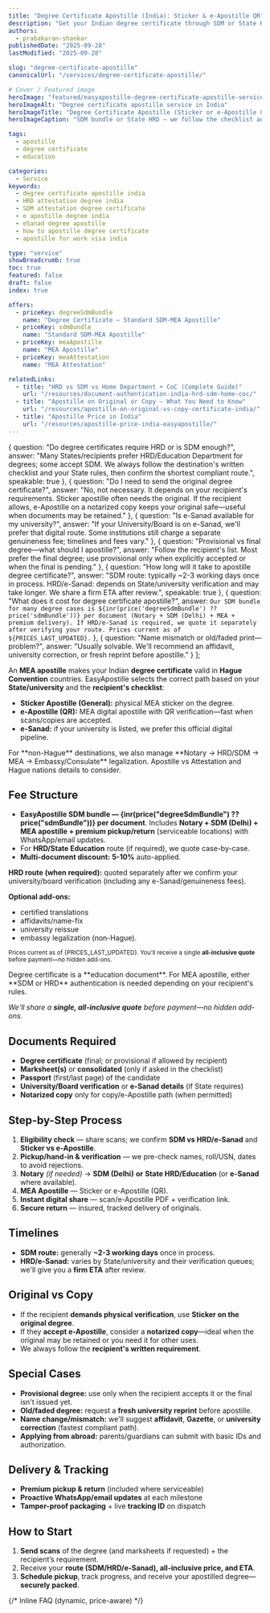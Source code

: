 ```yaml
---
title: "Degree Certificate Apostille (India): Sticker & e-Apostille QR"
description: "Get your Indian degree certificate through SDM or State HRD/Education department -> MEA Apostille or Attestation / eSanad Apostille."
authors:
  - prabakaran-shankar
publishedDate: "2025-09-28"
lastModified: "2025-09-28"

slug: "degree-certificate-apostille"
canonicalUrl: "/services/degree-certificate-apostille/"

# Cover / Featured image
heroImage: "featured/easyapostille-degree-certificate-apostille-service-india.png"
heroImageAlt: "Degree certificate apostille service in India"
heroImageTitle: "Degree Certificate Apostille (Sticker or e-Apostille QR)"
heroImageCaption: "SDM bundle or State HRD — we follow the checklist and finish fast"

tags:
  - apostille
  - degree certificate
  - education

categories:
  - Service
keywords:
  - degree certificate apostille india
  - HRD attestation degree india
  - SDM attestation degree certificate
  - e apostille degree india
  - eSanad degree apostille
  - how to apostille degree certificate
  - apostille for work visa india

type: "service"
showBreadcrumb: true
toc: true
featured: false
draft: false
index: true

offers:
  - priceKey: degreeSdmBundle
    name: "Degree Certificate — Standard SDM-MEA Apostille"
  - priceKey: sdmBundle
    name: "Standard SDM-MEA Apostille"
  - priceKey: meaApostille
    name: "MEA Apostille"
  - priceKey: meaAttestation
    name: "MEA Attestation"

relatedLinks:
  - title: "HRD vs SDM vs Home Department + CoC (Complete Guide)"
    url: "/resources/document-authentication-india-hrd-sdm-home-coc/"
  - title: "Apostille on Original or Copy — What You Need to Know"
    url: "/resources/apostille-on-original-vs-copy-certificate-india/"
  - title: "Apostille Price in India"
    url: "/resources/apostille-price-india-easyapostille/"
---
```


  {
    question: "Do degree certificates require HRD or is SDM enough?",
    answer: "Many States/recipients prefer HRD/Education Department for degrees; some accept SDM. We always follow the destination's written checklist and your State rules, then confirm the shortest compliant route.",
    speakable: true
  },
  {
    question: "Do I need to send the original degree certificate?",
    answer: "No, not necessary. It depends on your recipient's requirements. Sticker apostille often needs the original. If the recipient allows, e-Apostille on a notarized copy keeps your original safe—useful when documents may be retained."
  },
  {
    question: "Is e-Sanad available for my university?",
    answer: "If your University/Board is on e-Sanad, we'll prefer that digital route. Some institutions still charge a separate genuineness fee; timelines and fees vary."
  },
  {
    question: "Provisional vs final degree—what should I apostille?",
    answer: "Follow the recipient's list. Most prefer the final degree; use provisional only when explicitly accepted or when the final is pending."
  },
  {
    question: "How long will it take to apostille degree certificate?",
    answer: "SDM route: typically ~2-3 working days once in process. HRD/e-Sanad: depends on State/university verification and may take longer. We share a firm ETA after review.",
    speakable: true
  },
  {
    question: "What does it cost for degree certificate apostille?",
    answer: `Our SDM bundle for many degree cases is ${inr(price('degreeSdmBundle') ?? price('sdmBundle'))} per document (Notary + SDM (Delhi) + MEA + premium delivery). If HRD/e-Sanad is required, we quote it separately after verifying your route. Prices current as of ${PRICES_LAST_UPDATED}.`
  },
  {
    question: "Name mismatch or old/faded print—problem?",
    answer: "Usually solvable. We'll recommend an affidavit, university correction, or fresh reprint before apostille."
  }
];

An **MEA apostille** makes your Indian **degree certificate** valid in **Hague Convention** countries. <Anchor href="https://easyapostille.in">EasyApostille</Anchor> selects the correct path based on your **State/university** and the **recipient's checklist**:

- **Sticker Apostille (General):** physical MEA sticker on the degree.  
- **e-Apostille (QR):** MEA digital apostille with QR verification—fast when scans/copies are accepted.  
- **e-Sanad:** if your university is listed, we prefer this official digital pipeline.

<CalloutBox type="cta-secondary">
 For **non-Hague** destinations, we also manage **Notary → HRD/SDM → MEA → Embassy/Consulate** legalization.
  <Anchor href="/resources/what-is-apostille-meaning-process-certificate/">Apostille vs Attestation</Anchor> and <Anchor href="/resources/hague-vs-non-hague-apostille-or-embassy-attestation/">Hague nations</Anchor> details to consider.
</CalloutBox>

## Fee Structure

- **EasyApostille SDM bundle — {inr(price("degreeSdmBundle") ?? price("sdmBundle"))} per document**.
  Includes **Notary + SDM (Delhi) + MEA apostille + premium pickup/return** (serviceable locations) with WhatsApp/email updates.  
- For **HRD/State Education** route (if required), we quote case-by-case.
- **Multi-document discount:** **5-10%** auto-applied.

**HRD route (when required):** quoted separately after we confirm your university/board verification (including any e-Sanad/genuineness fees).

**Optional add-ons:** 
- certified translations
- affidavits/name-fix
- university reissue
- embassy legalization (non-Hague).

<small>Prices current as of {PRICES_LAST_UPDATED}. You'll receive a single **all-inclusive quote** before payment—no hidden add-ons.</small>

<CalloutBox type="info">
  Degree certificate is a <Anchor href="/services/education-documents-apostille/">**education document**</Anchor>. For MEA apostille, either <Anchor href="/resources/document-authentication-india-coc-hrd-vs-sdm-home-state-attestation/">**SDM or HRD**</Anchor> authentication is needed depending on your recipient's rules.

  _We'll share a **single, all-inclusive quote** before payment—no hidden add-ons._
</CalloutBox>


## Documents Required

- **Degree certificate** (final; or provisional if allowed by recipient)  
- **Marksheet(s)** or **consolidated** (only if asked in the checklist)  
- **Passport** (first/last page) of the candidate  
- **University/Board verification** or **e-Sanad details** (if State requires)  
- **Notarized copy** only for copy/e-Apostille path (when permitted)

## Step-by-Step Process

1. **Eligibility check** — share scans; we confirm **SDM vs HRD/e-Sanad** and **Sticker vs e-Apostille**.  
2. **Pickup/hand-in & verification** — we pre-check names, roll/USN, dates to avoid rejections.  
3. **Notary** *(if needed)* → **SDM (Delhi)** **or** **State HRD/Education** (or **e-Sanad** where available).  
4. **MEA Apostille** — Sticker or e-Apostille (QR).  
5. **Instant digital share** — scan/e-Apostille PDF + verification link.  
6. **Secure return** — insured, tracked delivery of originals.

## Timelines

- **SDM route:** generally **~2-3 working days** once in process.  
- **HRD/e-Sanad:** varies by State/university and their verification queues; we'll give you a **firm ETA** after review.

## Original vs Copy

- If the recipient **demands physical verification**, use **Sticker on the original degree**.  
- If they **accept e-Apostille**, consider a **notarized copy**—ideal when the original may be retained or you need it for other uses.  
- We always follow the **recipient's written requirement**.

## Special Cases

- **Provisional degree:** use only when the recipient accepts it or the final isn't issued yet.  
- **Old/faded degree:** request a **fresh university reprint** before apostille.  
- **Name change/mismatch:** we'll suggest **affidavit**, **Gazette**, or **university correction** (fastest compliant path).
- **Applying from abroad:** parents/guardians can submit with basic IDs and authorization.

## Delivery & Tracking

- **Premium pickup & return** (included where serviceable)  
- **Proactive WhatsApp/email updates** at each milestone  
- **Tamper-proof packaging** + live **tracking ID** on dispatch


## How to Start

1. **Send scans** of the degree (and marksheets if requested) + the recipient’s requirement.  
2. Receive your **route (SDM/HRD/e-Sanad), all-inclusive price, and ETA**.  
3. **Schedule pickup**, track progress, and receive your apostilled degree—**securely packed**.

{/* Inline FAQ (dynamic, price-aware) */}
<FaqList
  items={faqItems}
  id="faq"
  class="post-faq my-05 p-05"
  heading="Frequently Asked Questions"
  headingTag="h2"
  openAll={false}
  addSchema={true}
  addSpeakableSchema={true}
  htmlAnswers={false}
/>

